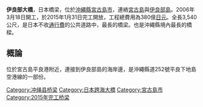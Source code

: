 {{Infobox_Bridge
|bridge_name=伊良部大橋
|native_name={{lang|ja|伊良部大橋}}
|image=Miyako irabu ohashi 2014 1.jpg
|image_size=
|caption=
|official_name=
|carries=沖繩縣道252號平良下地島空港線
|crosses=
|locale=[[沖繩縣|沖繩縣]][[宮古島市|宮古島市]]
|maint=
|id=
|design=梁桥
|mainspan=
|length={{convert|3540|m|ft|2}}
|width=
|height=
|load=
|clearance=
|below=
|aadtraffic=
|traffic=
|designed_by=
|begin=2006年3月18日
|complete=
|open=2015年1月31日
|closed= 
|destruction=
|toll=无
|also_known_as=
|map_cue=
|map_image=
|map_text=
|map_width= 
|coordinates=
|lat=
|long=
|extra=
}}
'''伊良部大橋'''，日本橋梁，位於[[沖繩縣|沖繩縣]][[宮古島市|宮古島市]]，連絡[[宮古島|宮古島]]與[[伊良部島|伊良部島]]。2006年3月18日開工，於2015年1月31日完工開放，工程總費用為380億[[日元|日元]]。全長3,540公尺，是日本不收[[通行費|通行費]]的公共道路中，最長的橋梁。也是沖繩縣境內最長的橋樑。

==概論==
位於宮古島平良港附近，連接到伊良部島的海岸邊，是沖繩縣道252號平良下地島空港線的一部份。

[[Category:冲绳县桥梁|Category:冲绳县桥梁]]
[[Category:日本跨海大橋|Category:日本跨海大橋]]
[[Category:宮古島市|Category:宮古島市]]
[[Category:2015年完工桥梁|Category:2015年完工桥梁]]